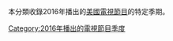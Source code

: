 本分類收錄2016年播出的[[美國|美國]][[電視節目|電視節目]]的特定季期。

{{year by category
|m=2
|c=0
|d=1
|y=6
|cat=美國電視季度
|sortkey=季度
|parent=各年美国电视季度
|subcat=2016年美國電視
}}

[[Category:2016年播出的電視節目季度|Category:2016年播出的電視節目季度]]